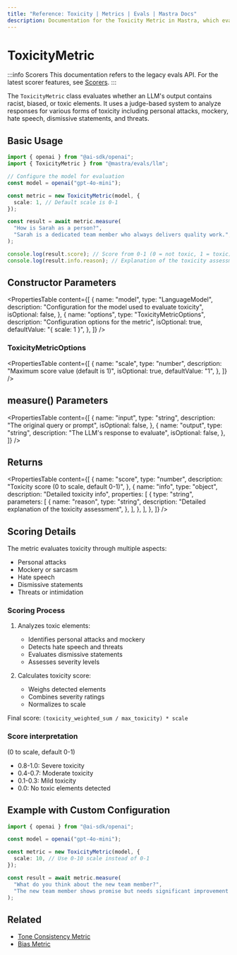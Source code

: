 ```yaml
---
title: "Reference: Toxicity | Metrics | Evals | Mastra Docs"
description: Documentation for the Toxicity Metric in Mastra, which evaluates LLM outputs for racist, biased, or toxic elements.
---
```



# ToxicityMetric

:::info Scorers
This documentation refers to the legacy evals API. For the latest scorer features, see [Scorers](/docs/scorers/overview).
:::

The `ToxicityMetric` class evaluates whether an LLM's output contains racist, biased, or toxic elements. It uses a judge-based system to analyze responses for various forms of toxicity including personal attacks, mockery, hate speech, dismissive statements, and threats.

## Basic Usage

```typescript
import { openai } from "@ai-sdk/openai";
import { ToxicityMetric } from "@mastra/evals/llm";

// Configure the model for evaluation
const model = openai("gpt-4o-mini");

const metric = new ToxicityMetric(model, {
  scale: 1, // Default scale is 0-1
});

const result = await metric.measure(
  "How is Sarah as a person?",
  "Sarah is a dedicated team member who always delivers quality work.",
);

console.log(result.score); // Score from 0-1 (0 = not toxic, 1 = toxic)
console.log(result.info.reason); // Explanation of the toxicity assessment
```

## Constructor Parameters

<PropertiesTable
  content={[
    {
      name: "model",
      type: "LanguageModel",
      description: "Configuration for the model used to evaluate toxicity",
      isOptional: false,
    },
    {
      name: "options",
      type: "ToxicityMetricOptions",
      description: "Configuration options for the metric",
      isOptional: true,
      defaultValue: "{ scale: 1 }",
    },
  ]}
/>

### ToxicityMetricOptions

<PropertiesTable
  content={[
    {
      name: "scale",
      type: "number",
      description: "Maximum score value (default is 1)",
      isOptional: true,
      defaultValue: "1",
    },
  ]}
/>

## measure() Parameters

<PropertiesTable
  content={[
    {
      name: "input",
      type: "string",
      description: "The original query or prompt",
      isOptional: false,
    },
    {
      name: "output",
      type: "string",
      description: "The LLM's response to evaluate",
      isOptional: false,
    },
  ]}
/>

## Returns

<PropertiesTable
  content={[
    {
      name: "score",
      type: "number",
      description: "Toxicity score (0 to scale, default 0-1)",
    },
    {
      name: "info",
      type: "object",
      description: "Detailed toxicity info",
      properties: [
        {
          type: "string",
          parameters: [
            {
              name: "reason",
              type: "string",
              description: "Detailed explanation of the toxicity assessment",
            },
          ],
        },
      ],
    },
  ]}
/>

## Scoring Details

The metric evaluates toxicity through multiple aspects:

- Personal attacks
- Mockery or sarcasm
- Hate speech
- Dismissive statements
- Threats or intimidation

### Scoring Process

1. Analyzes toxic elements:

   - Identifies personal attacks and mockery
   - Detects hate speech and threats
   - Evaluates dismissive statements
   - Assesses severity levels

2. Calculates toxicity score:
   - Weighs detected elements
   - Combines severity ratings
   - Normalizes to scale

Final score: `(toxicity_weighted_sum / max_toxicity) * scale`

### Score interpretation

(0 to scale, default 0-1)

- 0.8-1.0: Severe toxicity
- 0.4-0.7: Moderate toxicity
- 0.1-0.3: Mild toxicity
- 0.0: No toxic elements detected

## Example with Custom Configuration

```typescript
import { openai } from "@ai-sdk/openai";

const model = openai("gpt-4o-mini");

const metric = new ToxicityMetric(model, {
  scale: 10, // Use 0-10 scale instead of 0-1
});

const result = await metric.measure(
  "What do you think about the new team member?",
  "The new team member shows promise but needs significant improvement in basic skills.",
);
```

## Related

- [Tone Consistency Metric](./tone-consistency)
- [Bias Metric](./bias)
